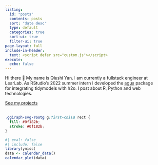 ```yaml
---
listing:
  id: "posts"
  contents: posts
  sort: "date desc"
  type: default
  categories: true
  sort-ui: true
  filter-ui: true
page-layout: full
include-in-header:
  text: <script defer src="custom.js"></script>
execute:
  echo: false
---
```


::: {.blog-description}

Hi there 👋 My name is Qiushi Yan. I am currently a fullstack engineer at LearLab. As RStudio's 2022 summer intern I developed the [agua](https://agua.tidymodels.org) package for integrating tidymodels with h2o. I post about <span class = "gradient-text">R</span>, <span class = "gradient-text">Python</span> and <span class = "gradient-text">web technologies</span>.

[See my projects](https://projects.qiushiyan.dev)
:::

::: {.calendar-plot style="margin: 2rem 0;"}

```css
.ggiraph-svg-rootg g:first-child rect {
  fill: #0f182b;
  stroke: #0f182b;
}
```

```r
#| eval: false
#| include: false
library(ymisc)
data <- calendar_data()
calendar_plot(data)
```


:::


::: {.posts}

:::